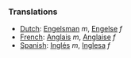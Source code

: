 ===Translations===

*[[Dutch]]: [[Engelsman]] ''m'', [[Engelse]] ''f''
*[[French]]: [[Anglais]] ''m'', [[Anglaise]] ''f''
*[[Spanish]]: [[Inglés]] ''m'', [[Inglesa]] ''f''